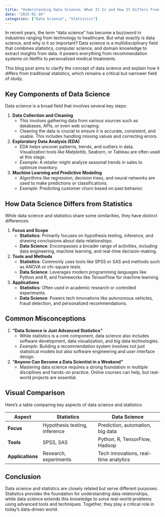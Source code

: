 ```yaml
---
title: "Understanding Data Science: What It Is and How It Differs from Statistics"
date: "2025-01-18"
categories: ["Data Science", "Statistics"]
---
```


In recent years, the term "data science" has become a buzzword in industries ranging from technology to healthcare. But what exactly is data science, and why is it so important? Data science is a multidisciplinary field that combines statistics, computer science, and domain knowledge to extract insights from data. It powers everything from recommendation systems on Netflix to personalized medical treatments.

This blog post aims to clarify the concept of data science and explain how it differs from traditional statistics, which remains a critical but narrower field of study.

## Key Components of Data Science

Data science is a broad field that involves several key steps:

1. **Data Collection and Cleaning**  
   - This involves gathering data from various sources such as databases, APIs, or even web scraping.  
   - Cleaning the data is crucial to ensure it is accurate, consistent, and usable. This includes handling missing values and correcting errors.

2. **Exploratory Data Analysis (EDA)**  
   - EDA helps uncover patterns, trends, and outliers in data. Visualization tools like Matplotlib, Seaborn, or Tableau are often used at this stage.  
   - *Example:* A retailer might analyze seasonal trends in sales to optimize inventory.

3. **Machine Learning and Predictive Modeling**  
   - Algorithms like regression, decision trees, and neural networks are used to make predictions or classifications.  
   - *Example:* Predicting customer churn based on past behavior.

## How Data Science Differs from Statistics

While data science and statistics share some similarities, they have distinct differences:

1. **Focus and Scope**  
   - **Statistics**: Primarily focuses on hypothesis testing, inference, and drawing conclusions about data relationships.  
   - **Data Science**: Encompasses a broader range of activities, including data engineering, machine learning, and real-time decision-making.

2. **Tools and Methods**  
   - **Statistics**: Commonly uses tools like SPSS or SAS and methods such as ANOVA or chi-square tests.  
   - **Data Science**: Leverages modern programming languages like Python and R, and frameworks like TensorFlow for machine learning.

3. **Applications**  
   - **Statistics**: Often used in academic research or controlled experiments.  
   - **Data Science**: Powers tech innovations like autonomous vehicles, fraud detection, and personalized recommendations.

## Common Misconceptions

1. **"Data Science is Just Advanced Statistics"**  
   - While statistics is a core component, data science also includes software development, data visualization, and big data technologies.  
   - *Example:* Building a recommendation system involves not just statistical models but also software engineering and user interface design.

2. **"Anyone Can Become a Data Scientist in a Weekend"**  
   - Mastering data science requires a strong foundation in multiple disciplines and hands-on practice. Online courses can help, but real-world projects are essential.

## Visual Comparison

Here’s a table comparing key aspects of data science and statistics:

| Aspect             | Statistics                         | Data Science                              |
|--------------------|------------------------------------|------------------------------------------|
| **Focus**          | Hypothesis testing, inference      | Prediction, automation, big data         |
| **Tools**          | SPSS, SAS                         | Python, R, TensorFlow, Hadoop            |
| **Applications**   | Research, experiments             | Tech innovations, real-time analytics    |

## Conclusion

Data science and statistics are closely related but serve different purposes. Statistics provides the foundation for understanding data relationships, while data science extends this knowledge to solve real-world problems using advanced tools and techniques. Together, they play a critical role in today’s data-driven world.
